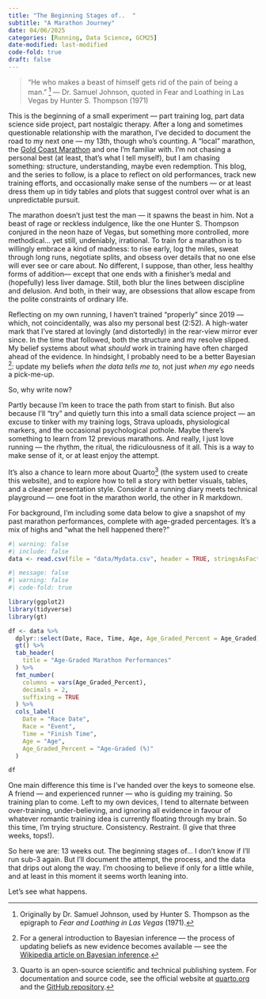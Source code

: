 ```yaml
---
title: "The Beginning Stages of..  "
subtitle: "A Marathon Journey"
date: 04/06/2025
categories: [Running, Data Science, GCM25]
date-modified: last-modified
code-fold: true
draft: false
---
```


> “He who makes a beast of himself gets rid of the pain of being a man.” [^1] — Dr. Samuel Johnson, quoted in Fear and Loathing in Las Vegas by Hunter S. Thompson (1971)

[^1]: Originally by Dr. Samuel Johnson, used by Hunter S. Thompson as the epigraph to *Fear and Loathing in Las Vegas* (1971).

This is the beginning of a small experiment — part training log, part data science side project, part nostalgic therapy. After a long and sometimes questionable relationship with the marathon, I’ve decided to document the road to my next one — my 13th, though who's counting. A "local" marathon, the [Gold Coast Marathon](https://goldcoastmarathon.com.au/) and one I'm familiar with. I’m not chasing a personal best (at least, that’s what I tell myself), but I am chasing something: structure, understanding, maybe even redemption. This blog, and the series to follow, is a place to reflect on old performances, track new training efforts, and occasionally make sense of the numbers — or at least dress them up in tidy tables and plots that suggest control over what is an unpredictable pursuit.

The marathon doesn’t just test the man — it spawns the beast in him. Not a beast of rage or reckless indulgence, like the one Hunter S. Thompson conjured in the neon haze of Vegas, but something more controlled, more methodical… yet still, undeniably, irrational. To train for a marathon is to willingly embrace a kind of madness: to rise early, log the miles, sweat through long runs, negotiate splits, and obsess over details that no one else will ever see or care about. No different, I suppose, than other, less healthy forms of addition— except that one ends with a finisher’s medal and (hopefully) less liver damage. Still, both blur the lines between discipline and delusion. And both, in their way, are obsessions that allow escape from the polite constraints of ordinary life.

Reflecting on my own running, I haven’t trained “properly” since 2019 — which, not coincidentally, was also my personal best (2:52). A high-water mark that I’ve stared at lovingly (and distortedly) in the rear-view mirror ever since. In the time that followed, both the structure and my resolve slipped. My belief systems about what *should* work in training have often charged ahead of the evidence. In hindsight, I probably need to be a better Bayesian [^2]: update my beliefs *when the data tells me to,* not just *when my ego* needs a pick-me-up.

[^2]: For a general introduction to Bayesian inference — the process of updating beliefs as new evidence becomes available — see the [Wikipedia article on Bayesian inference](https://en.wikipedia.org/wiki/Bayesian_inference).

So, why write now?

Partly because I’m keen to trace the path from start to finish. But also because I’ll “try” and quietly turn this into a small data science project — an excuse to tinker with my training logs, Strava uploads, physiological markers, and the occasional psychological pothole. Maybe there’s something to learn from 12 previous marathons. And really, I just love running — the rhythm, the ritual, the ridiculousness of it all. This is a way to make sense of it, or at least enjoy the attempt.

It’s also a chance to learn more about Quarto[^3] (the system used to create this website), and to explore how to tell a story with better visuals, tables, and a cleaner presentation style. Consider it a running diary meets technical playground — one foot in the marathon world, the other in R markdown.

[^3]: Quarto is an open-source scientific and technical publishing system. For documentation and source code, see the official website at [quarto.org](https://www.quarto.org) and the [GitHub repository](https://www.github.com/quarto-dev/quarto-cli).

For background, I'm including some data below to give a snapshot of my past marathon performances, complete with age-graded percentages. It’s a mix of highs and “what the hell happened there?”

```r
#| warning: false
#| include: false
data <- read.csv(file = "data/Mydata.csv", header = TRUE, stringsAsFactors=TRUE, na.strings = c("", "NA"))


```

```r
#| message: false
#| warning: false
#| code-fold: true

library(ggplot2)
library(tidyverse)
library(gt)

df <- data %>%
  dplyr::select(Date, Race, Time, Age, Age_Graded_Percent = Age_Graded) %>% 
  gt() %>%
  tab_header(
    title = "Age-Graded Marathon Performances"
  ) %>%
  fmt_number(
    columns = vars(Age_Graded_Percent),
    decimals = 2,
    suffixing = TRUE
  ) %>%
  cols_label(
    Date = "Race Date",
    Race = "Event",
    Time = "Finish Time",
    Age = "Age",
    Age_Graded_Percent = "Age-Graded (%)"
  )

df
```

One main difference this time is I’ve handed over the keys to someone else. A friend — and experienced runner — who is guiding my training. So training plan to come. Left to my own devices, I tend to alternate between over-training, under-believing, and ignoring all evidence in favour of whatever romantic training idea is currently floating through my brain. So this time, I’m trying structure. Consistency. Restraint. (I give that three weeks, tops!).

So here we are: 13 weeks out. The beginning stages of… I don’t know if I’ll run sub-3 again. But I’ll document the attempt, the process, and the data that drips out along the way. I’m choosing to believe if only for a little while, and at least in this moment it seems worth leaning into.

Let’s see what happens.
